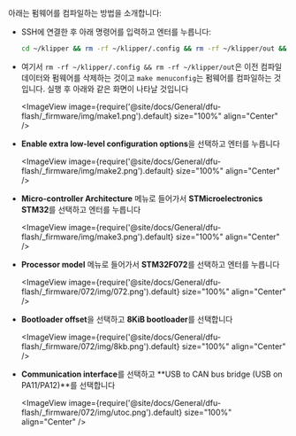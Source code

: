 아래는 펌웨어를 컴파일하는 방법을 소개합니다:
* SSH에 연결한 후 아래 명령어를 입력하고 엔터를 누릅니다:

    ```bash
    cd ~/klipper && rm -rf ~/klipper/.config && rm -rf ~/klipper/out && make menuconfig
    ```

* 여기서 `rm -rf ~/klipper/.config && rm -rf ~/klipper/out`은 이전 컴파일 데이터와 펌웨어를 삭제하는 것이고 `make menuconfig`는 펌웨어를 컴파일하는 것입니다. 실행 후 아래와 같은 화면이 나타날 것입니다

    <ImageView image={require('@site/docs/General/dfu-flash/_firmware/img/make1.png').default} size="100%" align="Center" />

* **Enable extra low-level configuration options**을 선택하고 엔터를 누릅니다

    <ImageView image={require('@site/docs/General/dfu-flash/_firmware/img/make2.png').default} size="100%" align="Center" />

* **Micro-controller Architecture** 메뉴로 들어가서 **STMicroelectronics STM32**를 선택하고 엔터를 누릅니다

    <ImageView image={require('@site/docs/General/dfu-flash/_firmware/img/make3.png').default} size="100%" align="Center" />

* **Processor model** 메뉴로 들어가서 **STM32F072**를 선택하고 엔터를 누릅니다

    <ImageView image={require('@site/docs/General/dfu-flash/_firmware/072/img/072.png').default} size="100%" align="Center" />

* **Bootloader offset**을 선택하고 **8KiB bootloader**를 선택합니다

    <ImageView image={require('@site/docs/General/dfu-flash/_firmware/072/img/8kb.png').default} size="100%" align="Center" />

* **Communication interface**를 선택하고 **USB to CAN bus bridge (USB on PA11/PA12)**를 선택합니다

    <ImageView image={require('@site/docs/General/dfu-flash/_firmware/072/img/utoc.png').default} size="100%" align="Center" />